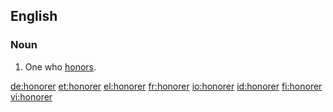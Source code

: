 ==English==
===Noun===
{{en-noun}}

#One who [[honor]]s.

[[de:honorer]]
[[et:honorer]]
[[el:honorer]]
[[fr:honorer]]
[[io:honorer]]
[[id:honorer]]
[[fi:honorer]]
[[vi:honorer]]